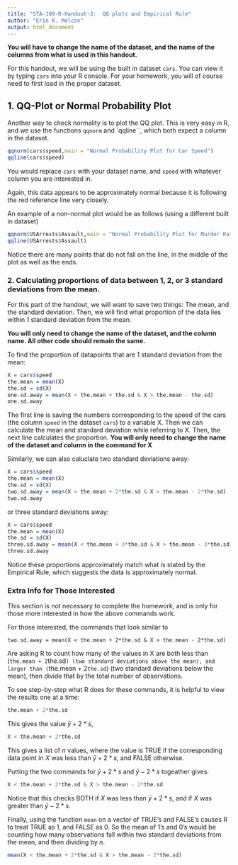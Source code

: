---
title: "STA-100-R-Handout-3:  QQ plots and Empirical Rule"
author: "Erin K. Melcon"
output: html_document
---
**You will have to change the name of the dataset, and the name of the columns from what is used in this handout.**

For this handout, we will be using the built in dataset `cars`.  You can view it by typing `cars` into your R console.  For your homework, you will of course need to first load in the proper dataset.


## 1. QQ-Plot or Normal Probability Plot
Another way to check normality is to plot the QQ plot.  This is very easy in R, and we use the functions `qqnorm` and `qqline``, which both expect a column in the dataset.

```{r}
qqnorm(cars$speed,main = "Normal Probability Plot for Car Speed")
qqline(cars$speed)
```

You would replace `cars` with your dataset name, and `speed` with whatever column you are interested in.

Again, this data appears to be approximately normal because it is following the red reference line very closely.

An example of a non-normal plot would be as follows (using a different built in dataset)

```{r}
qqnorm(USArrests$Assault,main = "Normal Probability Plot for Murder Rate")
qqline(USArrests$Assault)
```

Notice there are many points that do not fall on the line, in the middle of the plot as well as the ends.

### 2. Calculating proportions of data between 1, 2, or 3 standard deviations from the mean.

For this part of the handout, we will want to save two things:  The mean, and the standard deviation.  Then, we will find what proportion of the data lies within 1 standard deviation from the mean.

**You will only need to change the name of the dataset, and the column name. All other code should remain the same.**

To find the proportion of datapoints that are 1 standard deviation from the mean:
```{r}
X = cars$speed
the.mean = mean(X)
the.sd = sd(X)
one.sd.away = mean(X < the.mean + the.sd & X > the.mean - the.sd)
one.sd.away
```
The first line is saving the numbers corresponding to the speed of the cars (the column `speed` in the dataset `cars`) to a variable X.  Then we can calculate the mean and standard deviation while referring to X.  Then, the next line calculates the proportion.  **You will only need to change the name of the dataset and column in the command for X**

Similarly, we can also caluclate two standard deviations away:
```{r}
X = cars$speed
the.mean = mean(X)
the.sd = sd(X)
two.sd.away = mean(X < the.mean + 2*the.sd & X > the.mean - 2*the.sd)
two.sd.away
```

or three standard deviations away:
```{r}
X = cars$speed
the.mean = mean(X)
the.sd = sd(X)
three.sd.away = mean(X < the.mean + 3*the.sd & X > the.mean - 3*the.sd)
three.sd.away
```

Notice these proportions approximately match what is stated by the Empirical Rule, which suggests the data is approximately normal.

### Extra Info for Those Interested
This section is not necessary to complete the homework, and is only for those more interested in how the above commands work.

For those interested, the commands that look similar to 

`two.sd.away = mean(X < the.mean + 2*the.sd & X > the.mean - 2*the.sd)`

Are asking R to count how many of the values in X are both less than (`the.mean + 2`the.sd`) (two standard deviations above the mean), and larger than (`the.mean + 2`the.sd`) (two standard deviations below the mean), then divide that by the total number of observations.  

To see step-by-step what R does for these commands, it is helpful to view the results one at a time:

```{r}
the.mean + 2*the.sd
```

This gives the value $\bar{y} + 2*s$,

```{r}
X < the.mean + 2*the.sd
```
This gives a list of $n$ values, where the value is TRUE if the corresponding data point in $X$ was less than $\bar{y} + 2*s$, and FALSE otherwise. 

Putting the two commands for $\bar{y} + 2*s$ and $\bar{y} - 2*s$ togeather gives:

```{r}
X < the.mean + 2*the.sd & X > the.mean - 2*the.sd
```

Notice that this checks BOTH if $X$ was less than $\bar{y} + 2*s$, and if $X$ was greater than $\bar{y} - 2*s$.

Finally, using the function `mean` on a vector of TRUE's and FALSE's causes R to treat TRUE as 1, and FALSE as 0.  So the mean of 1's and 0's would be counting how many observations fall within two standard deviations from the mean, and then dividing by $n$. 

```{r}
mean(X < the.mean + 2*the.sd & X > the.mean - 2*the.sd)
```

